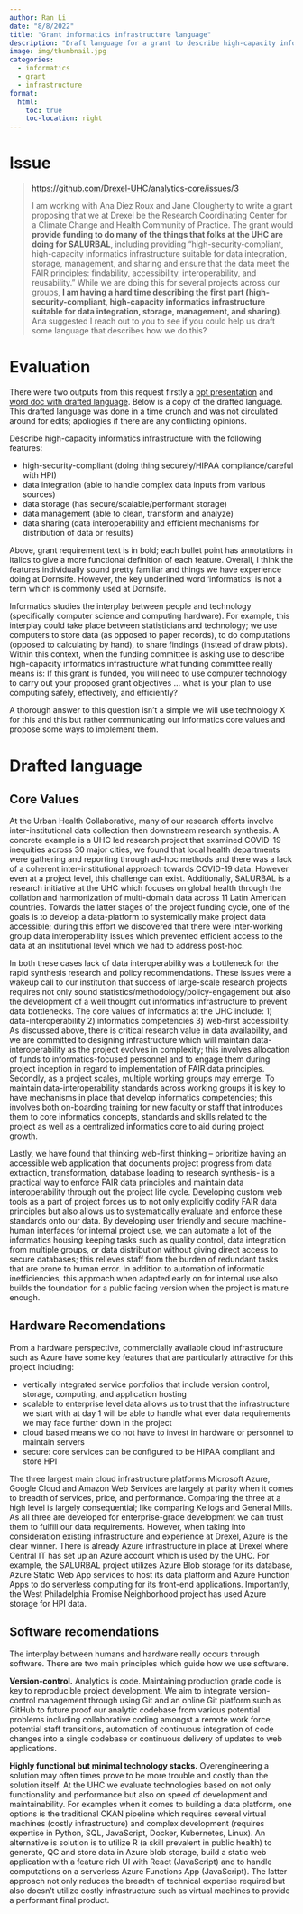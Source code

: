 ```yaml
---
author: Ran Li
date: "8/8/2022"
title: "Grant informatics infrastructure language"
description: "Draft language for a grant to describe high-capacity informatics infrastructure "
image: img/thumbnail.jpg
categories:
  - informatics 
  - grant
  - infrastructure
format: 
  html:
    toc: true
    toc-location: right 
---
```


# Issue


> <https://github.com/Drexel-UHC/analytics-core/issues/3>
>
> I am working with Ana Diez Roux and Jane Clougherty to write a grant proposing that we at Drexel be the Research Coordinating Center for a Climate Change and Health Community of Practice. The grant would **provide funding to do many of the things that folks at the UHC are doing for SALURBAL**, including providing "high-security-compliant, high-capacity informatics infrastructure suitable for data integration, storage, management, and sharing and ensure that the data meet the FAIR principles: findability, accessibility, interoperability, and reusability." While we are doing this for several projects across our groups, **I am having a hard time describing the first part (high-security-compliant, high-capacity informatics infrastructure suitable for data integration, storage, management, and sharing)**. Ana suggested I reach out to you to see if you could help us draft some language that describes how we do this?

# Evaluation

:::{.callout-note}

There were two outputs from this request firstly a [ppt presentation](ouputs/grant infrastructure slides.pptx) and [word doc with drafted language](ouputs/grant infrastructure language.docx). Below is a copy of the drafted language. This drafted language was done in a time crunch and was not circulated around for edits; apoliogies if there are any conflicting opinions.
:::

Describe high-capacity informatics infrastructure with the following features:

-	high-security-compliant  (doing thing securely/HIPAA compliance/careful with HPI)
-	data integration (able to handle complex data inputs from various sources)
-	data storage (has secure/scalable/performant storage)
-	data management (able to clean, transform and analyze)
-	data sharing (data interoperability and efficient mechanisms for distribution of data or results)

Above, grant requirement text is in bold; each bullet point has annotations in italics to give a more functional definition of each feature. Overall, I think the features individually sound pretty familiar and things we have experience doing at Dornsife. However, the key underlined word ‘informatics’ is not a term which is commonly used at Dornsife.  

Informatics studies the interplay between people and technology (specifically computer science and computing hardware). For example, this interplay could take place between statisticians and technology; we use computers to store data (as opposed to paper records), to do computations (opposed to calculating by hand), to share findings (instead of draw plots). Within this context, when the funding committee is asking use to describe high-capacity informatics infrastructure what funding committee really means is: If this grant is funded, you will need to use computer technology to carry out your proposed grant objectives ... what is your plan to use computing safely, effectively, and efficiently? 

A thorough answer to this question isn’t a simple we will use technology X for this and this but rather communicating our informatics core values and propose some ways to implement them. 




# Drafted language

## Core Values

At the Urban Health Collaborative, many of our research efforts involve inter-institutional data collection then downstream research synthesis. A concrete example is a UHC led research project that examined COVID-19 inequities across 30 major cities, we found that local health departments were gathering and reporting through ad-hoc methods and there was a lack of a coherent inter-institutional approach towards COVID-19 data. However even at a project level, this challenge can exist. Additionally, SALURBAL is a research initiative at the UHC which focuses on global health through the collation and harmonization of multi-domain data across 11 Latin American countries. Towards the latter stages of the project funding cycle, one of the goals is to develop a data-platform to systemically make project data accessible; during this effort we discovered that there were inter-working group data interoperability issues which prevented efficient access to the data at an institutional level which we had to address post-hoc. 

In both these cases lack of data interoperability was a bottleneck for the rapid synthesis research and policy recommendations. These issues were a wakeup call to our institution that success of large-scale research projects requires not only sound statistics/methodology/policy-engagement but also the development of a well thought out informatics infrastructure to prevent data bottlenecks. The core values of informatics at the UHC include: 1) data-interoperability 2) informatics competencies 3) web-first accessibility.  As discussed above, there is critical research value in data availability, and we are committed to designing infrastructure which will maintain data-interoperability as the project evolves in complexity; this involves allocation of funds to informatics-focused personnel and to engage them during project inception in regard to implementation of FAIR data principles. Secondly, as a project scales, multiple working groups may emerge. To maintain data-interoperability standards across working groups it is key to have mechanisms in place that develop informatics competencies; this involves both on-boarding training for new faculty or staff that introduces them to core informatics concepts, standards and skills related to the project as well as a centralized informatics core to aid during project growth.

Lastly, we have found that thinking web-first thinking – prioritize having an accessible web application that documents project progress from data extraction, transformation, database loading to research synthesis- is a practical way to enforce FAIR data principles and maintain data interoperability through out the project life cycle. Developing custom web tools as a part of project forces us to not only explicitly codify FAIR data principles but also allows us to systematically evaluate and enforce these standards onto our data. By developing user friendly and secure machine-human interfaces for internal project use,  we can automate a lot of the informatics housing keeping tasks such as quality control, data integration from multiple groups, or data distribution without giving direct access to secure databases; this relieves staff from the burden of redundant tasks that are prone to human error. In addition to automation of informatic inefficiencies, this approach when adapted early on for internal use also builds the foundation for a public facing version when the project is mature enough. 

## Hardware Recomendations

From a hardware perspective, commercially available cloud infrastructure such as Azure have some key features that are particularly attractive for this project including: 

-	vertically integrated service portfolios that include version control, storage, computing, and application hosting 
-	scalable to enterprise level data allows us to trust that the infrastructure we start with at day 1 will be able to handle what ever data requirements we may face further down in the project 
-	cloud based means we do not have to invest in hardware or personnel to maintain servers
-	secure: core services can be configured to be HIPAA compliant and store HPI

The three largest main cloud infrastructure platforms Microsoft Azure, Google Cloud and Amazon Web Services are largely at parity when it comes to breadth of services, price, and performance. Comparing the three at a high level is largely consequential; like comparing Kellogs and General Mills. As all three are developed for enterprise-grade development we can trust them to fulfill our data requirements. However, when taking into consideration  existing infrastructure and experience at Drexel, Azure is the clear winner. There is already Azure infrastructure in place at Drexel where Central IT has set up an Azure account which is used by the UHC. For example, the SALURBAL project utilizes Azure Blob storage for its database, Azure Static Web App services to host its data platform and Azure Function Apps to do serverless computing for its front-end applications. Importantly, the West Philadelphia Promise Neighborhood project has used Azure storage for HPI data.

## Software recomendations

The interplay between humans and hardware really occurs through software. There are two main principles which guide how we use software.

**Version-control.** Analytics is code. Maintaining production grade code is key to reproducible project development. We aim to integrate version-control management through using Git and an online Git platform such as GitHub to future proof our analytic codebase from various potential problems including collaborative coding amongst a remote work force, potential staff transitions, automation of continuous integration of code changes into a single codebase or continuous delivery of updates to web applications. 

**Highly functional but minimal technology stacks.** Overengineering a solution may often times prove to be more trouble and costly than the solution itself. At the UHC we evaluate technologies based on not only functionality and performance but also on speed of development and maintainability. For examples when it comes to building a data platform, one options is the traditional CKAN pipeline which requires several virtual machines (costly infrastructure) and complex development (requires expertise in Python, SQL, JavaScript, Docker, Kubernetes, Linux). An alternative is solution is to utilize R (a skill prevalent in public health) to generate, QC and store data in Azure blob storage, build a static web application with a feature rich UI with React (JavaScript) and to handle computations on a serverless Azure Functions App (JavaScript). The latter approach not only reduces the breadth of technical expertise required but also doesn’t utilize costly infrastructure such as virtual machines to provide a performant final product. 
 

